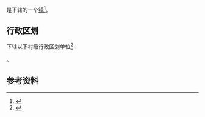 {{otheruses|瑞溪镇}}
{{中国乡级行政区|46/90/23/102/000}}

'''{{PAGENAMEBASE}}'''是{{PRC admin/fullname|46/90/23/102/000|3}}下辖的一个[[行政建制镇|镇]]<ref>{{PRC admin/ref sgc|{{PRC admin/parent|46/90/23/102/000}}}}</ref>。

== 行政区划 ==
{{PAGENAMEBASE}}下辖以下村级行政区划单位<ref>{{PRC admin/ref sgc|46/90/23/102/000}}</ref>：

{{PRC admin/children|46/90/23/102/000}}。

== 参考资料 ==
{{reflist}}

{{海南行政区划小作品}}
{{PRC admin/navcat|46/90/23/102/000}}